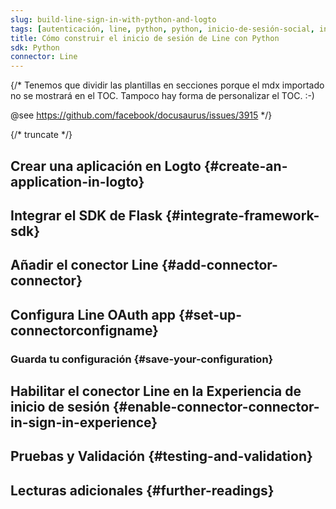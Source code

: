 ```yaml
---
slug: build-line-sign-in-with-python-and-logto
tags: [autenticación, line, python, python, inicio-de-sesión-social, inicio-de-sesión, login]
title: Cómo construir el inicio de sesión de Line con Python
sdk: Python
connector: Line
---
```


{/*
  Tenemos que dividir las plantillas en secciones porque el mdx importado no se mostrará en el TOC.
  Tampoco hay forma de personalizar el TOC. :-)

  @see https://github.com/facebook/docusaurus/issues/3915
*/}




{/* truncate */}

<Intro connector={connector} sdk="Python" link="https://www.python.org" />

## Crear una aplicación en Logto \{#create-an-application-in-logto}

<CreateApplication type="Traditional web" framework="Flask" />

## Integrar el SDK de Flask \{#integrate-framework-sdk}

<IntegrateSdk />

## Añadir el conector Line \{#add-connector-connector}

<AddSocialConnector connector={connector} framework="Flask" />

## Configura Line OAuth app \{#set-up-connectorconfigname}

<ConnectorGuide />

### Guarda tu configuración \{#save-your-configuration}

<SaveYourConfiguration connector={connector} />

## Habilitar el conector Line en la Experiencia de inicio de sesión \{#enable-connector-connector-in-sign-in-experience}

<EnableSocialConnector connector={connector} />

## Pruebas y Validación \{#testing-and-validation}

<TestingAndValidation connector={connector} sdk="Python" />

## Lecturas adicionales \{#further-readings}

<FurtherReadings />
